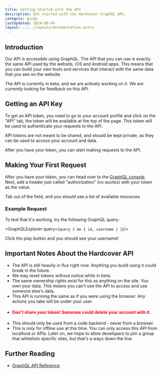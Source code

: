 ```yaml
---
title: Getting Started with the API
description: Get started with the Hardcover GraphQL API.
category: guide
lastUpdated: 2024-09-04
layout: ../../layouts/documentation.astro
---
```



## Introduction
Our API is accessible using GraphQL. The API that you can use is exactly the same API used by the website, iOS and Android apps.
This means that you can build your own tools and services that interact with the same data that you see on the website.

The API is currently in beta, and we are actively working on it.
We are currently looking for feedback on this API.

## Getting an API Key
To get an API token, you need to go to your account profile and click on the "API" tab, the token will be available
at the top of the page. This token will be used to authenticate your requests to the API.

API tokens are not meant to be shared, and should be kept private, as they can be used to access your account and data.

After you have your token, you can start making requests to the API.

## Making Your First Request
After you have your token, you can head over to the [GraphQL console](https://cloud.hasura.io/public/graphiql?endpoint=https://api.hardcover.app/v1/graphql).
Next, add a header just called "authorization" (no quotes) with your token as the value.

Tab out of the field, and you should see a list of available resources.

### Example Request
To test that it's working, try the following GraphQL query:

<GraphQLExplorer query={`
query {
  me {
    id,
    username
  }
}
`}/>

Click the play button and you should see your username!

## Important Notes About the Hardcover API
- The API is still heavily in flux right now. Anything you build using it could break in the future.
- We may reset tokens without notice while in beta.
- The same ownership rights exist for this as anything on the site.
You own your data.
This means you can't use the API
to access and use someone else's data.
- This API is running the same as if you were using the browser. Any actions you take will be under your user.
- #### <span style="color:red">Don't share your token! Someone could delete your account with it.</span>
- This should only be used from a code backend - never from a browser.
- This is only for offline use at this time.
You can only access this API from localhost or APIs.
Later on, we hope to
allow developers to join a group that whitelists specific sites, but that's a ways down the line.

## Further Reading
- [GraphQL API Reference](https://graphql.org/learn/)
